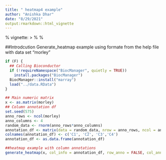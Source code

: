 ```yaml
---
title: " heatmap4 example"
author: "Anishka Dhar"
date: "8/29/2021"
output:rmarkdown::html_vignette
---
```


%\VignetteEngine{knitr::knitr}
vignette: >
  %\VignetteIndexEntry{heatmap4}
  %\VignetteEngine{knitr::rmarkdown}

##Introdcution
Generate_heatmap example using formate from the help file with data set "morley"

```r
if (F) {
  ## Calling Bioconductor
  if (!requireNamespace("BiocManager", quietly = TRUE))
    install.packages("BiocManager")
  BiocManager::install("marray")
  load("../data.RData")
}
```

```r
## Main numeric matrix
x <- as.matrix(morley)
## Column annotation df
set.seed(575)
anno_rows <- ncol(morley)
anno_columns <- 4
random_data <- rnorm(anno_rows*anno_columns)
annotation_df <- matrix(data = random_data, nrow = anno_rows, ncol = anno_columns)
colnames(annotation_df) <- c('C1', 'C2', 'C3','C4')
annotation_df <- as.data.frame(annotation_df)
```

```r
##heatmap example with column annotations
generate_heatmap(x, col_info = annotation_df, row_anno = FALSE, col_anno = TRUE, row_lab = TRUE, col_lab = TRUE, row_dend = FALSE, col_dend = TRUE)
```
